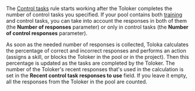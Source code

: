 <Cut title="How are the correct responses to control questions counted?">

The [Control tasks](/docs/guide/goldenset) rule starts working after the Toloker completes the number of control tasks you specified. If your pool contains both [training](/docs/glossary#training-task) and control tasks, you can take into account the responses in both of them (the **Number of responses** parameter) or only in control tasks (the **Number of control responses** parameter).

As soon as the needed number of responses is collected, Toloka calculates the percentage of correct and incorrect responses and performs an action (assigns a skill, or blocks the Toloker in the pool or in the project). Then this percentage is updated as the tasks are completed by the Toloker. The number of the Toloker's recent responses that's used in the calculation is set in the **Recent control task responses to use** field. If you leave it empty, all the responses from the Toloker in the pool are counted.

</Cut>